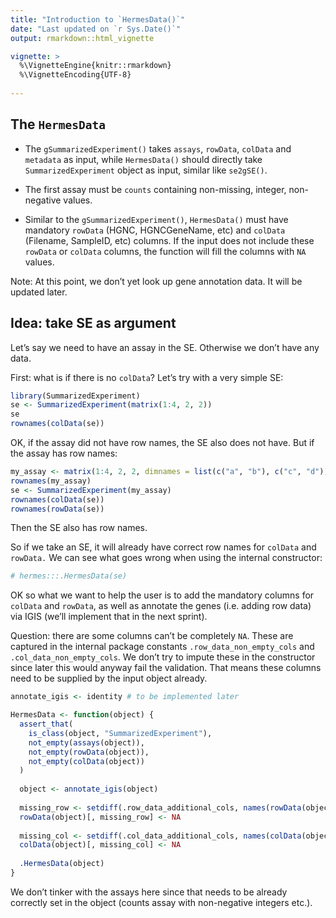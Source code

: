 ```yaml
---
title: "Introduction to `HermesData()`"
date: "Last updated on `r Sys.Date()`"
output: rmarkdown::html_vignette

vignette: >
  %\VignetteEngine{knitr::rmarkdown}
  %\VignetteEncoding{UTF-8}
  
---
```


## The `HermesData`

* The `gSummarizedExperiment()` takes `assays`, `rowData`, `colData` and `metadata` as input, while `HermesData()` should directly take `SummarizedExperiment` object as input, similar like `se2gSE()`.

* The first assay must be `counts` containing non-missing, integer, non-negative values.

* Similar to the `gSummarizedExperiment()`, `HermesData()` must have mandatory `rowData` (HGNC, HGNCGeneName, etc) and `colData` (Filename, SampleID, etc) columns. If the input does not include these `rowData` or `colData` columns, the function will fill the columns with `NA` values. 

Note: At this point, we don't yet look up gene annotation data. It will be updated later.
  
  
## Idea: take SE as argument

Let's say we need to have an assay in the SE. Otherwise we don't have any data.

First: what is if there is no `colData`? Let's try with a very simple SE:

```r
library(SummarizedExperiment)
se <- SummarizedExperiment(matrix(1:4, 2, 2))
se
rownames(colData(se))
```

OK, if the assay did not have row names, the SE also does not have.
But if the assay has row names:

```r
my_assay <- matrix(1:4, 2, 2, dimnames = list(c("a", "b"), c("c", "d")))
rownames(my_assay)
se <- SummarizedExperiment(my_assay)
rownames(colData(se))
rownames(rowData(se))
```
Then the SE also has row names.

So if we take an SE, it will already have correct row names for `colData` and `rowData.` We can see what goes wrong when using the internal constructor:

```r
# hermes:::.HermesData(se)
```

OK so what we want to help the user is to add the mandatory columns for `colData` and `rowData`, as well as annotate the genes (i.e. adding row data) via IGIS (we'll implement that in the next sprint).

Question: there are some columns can't be completely `NA`. These are captured in the internal package constants `.row_data_non_empty_cols` and `.col_data_non_empty_cols`. We don't try to impute these in the constructor since later this would anyway fail the validation. That means these columns need to be supplied by the input object already.

```r
annotate_igis <- identity # to be implemented later

HermesData <- function(object) {
  assert_that(
    is_class(object, "SummarizedExperiment"),
    not_empty(assays(object)),
    not_empty(rowData(object)),
    not_empty(colData(object))
  )
  
  object <- annotate_igis(object)
  
  missing_row <- setdiff(.row_data_additional_cols, names(rowData(object)))
  rowData(object)[, missing_row] <- NA
  
  missing_col <- setdiff(.col_data_additional_cols, names(colData(object)))
  colData(object)[, missing_col] <- NA
  
  .HermesData(object)
}
```

We don't tinker with the assays here since that needs to be already correctly set in the object (counts assay with non-negative integers etc.).
